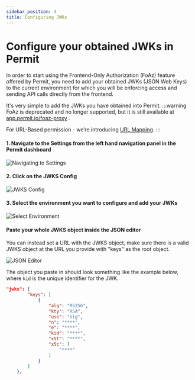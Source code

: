 ```yaml
---
sidebar_position: 4
title: Configuring JWKs
---
```


# Configure your obtained JWKs in Permit

In order to start using the Frontend-Only Authorization (FoAz) feature offered by Permit, you need to add your obtained
JWKs (JSON Web Keys) to the current environment for which you will be enforcing access and sending API calls directly from the frontend.

It's very simple to add the JWKs you have obtained into Permit.
:::warning
FoAz is deprecated and no longer supported, but it is still available at <a href="https://app.permit.io/foaz-proxy" target="_blank" rel="noopener noreferrer">app.permit.io/foaz-proxy</a> . 

For URL-Based permission - we’re introducing <a href="https://docs.permit.io/foaz/url-mapping-check" target="_blank" rel="noopener noreferrer">URL Mapping</a>.
:::




#### 1. Navigate to the Settings from the left hand navigation panel in the Permit dashboard

![Navigating to Settings](/img/foaz/foaz-1.png)

#### 2. Click on the JWKS Config

![JWKS Config](/img/foaz/foaz-2.png)

#### 3. Select the environment you want to configure and add your JWKs

![Select Environment](/img/foaz/foaz-3.png)

#### Paste your whole JWKS object inside the JSON editor
You can instead set a URL with the JWKS object, make sure there is a valid JWKS object at the URL you provide with "keys" as the root object.

![JSON Editor](/img/foaz/foaz-4.png)

The object you paste in should look something like the example below, where `kid` is the unique identifier for the JWK.

```json
"jwks": {
        "keys": [
            {
                "alg": "RS256",
                "kty": "RSA",
                "use": "sig",
                "n": "****",
                "e": "****",
                "kid": "****",
                "x5t": "****",
                "x5c": [
                    "****"
                ]
            }
        ]
    },
```
